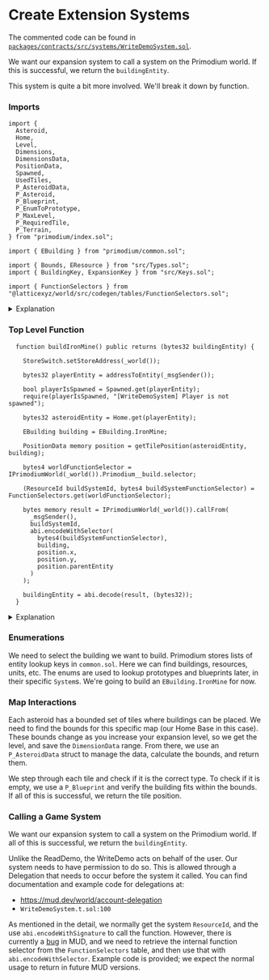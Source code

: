 # Create Extension Systems

The commented code can be found in [`packages/contracts/src/systems/WriteDemoSystem.sol`](https://github.com/primodiumxyz/developer/tree/main/examples/WriteDemo/packages/contracts/src/systems/WriteDemoSystem.sol).

We want our expansion system to call a system on the Primodium world. If this is successful, we return the `buildingEntity`.

This system is quite a bit more involved. We'll break it down by function.

### Imports

```solidity filename="examples/WriteDemo/packages/contracts/src/systems/WriteDemoSystem.sol" showLineNumbers
import {
  Asteroid,
  Home,
  Level,
  Dimensions,
  DimensionsData,
  PositionData,
  Spawned,
  UsedTiles,
  P_AsteroidData,
  P_Asteroid,
  P_Blueprint,
  P_EnumToPrototype,
  P_MaxLevel,
  P_RequiredTile,
  P_Terrain,
} from "primodium/index.sol";

import { EBuilding } from "primodium/common.sol";

import { Bounds, EResource } from "src/Types.sol";
import { BuildingKey, ExpansionKey } from "src/Keys.sol";

import { FunctionSelectors } from "@latticexyz/world/src/codegen/tables/FunctionSelectors.sol";
```

<details>
<summary>Explanation</summary>

```solidity filename="WriteDemoSystem.sol:14"
import {
  Asteroid,
  Home,
  Level,
  Dimensions,
  DimensionsData,
  PositionData,
  Spawned,
  UsedTiles,
  P_AsteroidData,
  P_Asteroid,
  P_Blueprint,
  P_EnumToPrototype,
  P_MaxLevel,
  P_RequiredTile,
  P_Terrain,
} from "primodium/index.sol";
```

Previously we imported `Table`s directly, one at a time. However, MUD collects and exposes them in `index.sol` automatically, so we're going to use that now.

```solidity filename="WriteDemoSystem.sol:19"
import { EBuilding } from "primodium/common.sol";
```

Primodium stores lists of entity lookup keys in `common.sol` as enumerations. Here we can find buildings, resources, units, etc.

```solidity filename="WriteDemoSystem.sol:16"
import { Bounds, EResource } from "src/Types.sol";
import { BuildingKey, ExpansionKey } from "src/Keys.sol";
```

We use `struct`s to pass around collections of related data; these can be found in `Types.sol`. Similarly, we have some internal keys we used look up data, and those can be found in `Keys.sol`.

```solidity filename="WriteDemoSystem.sol:9"
import { FunctionSelectors } from "@latticexyz/world/src/codegen/tables/FunctionSelectors.sol";
```

Normally we won't need this. However, there is a bug in how MUD v2.0.1 handles function selectors when using `callFrom`. We need to use `callFrom` to interact with systems that take action for the user, so we're going to use this to workaround the bug until it is resolved in future versions.

</details>

### Top Level Function

```solidity filename="examples/WriteDemo/packages/contracts/src/systems/WriteDemoSystem.sol"
  function buildIronMine() public returns (bytes32 buildingEntity) {

    StoreSwitch.setStoreAddress(_world());

    bytes32 playerEntity = addressToEntity(_msgSender());

    bool playerIsSpawned = Spawned.get(playerEntity);
    require(playerIsSpawned, "[WriteDemoSystem] Player is not spawned");

    bytes32 asteroidEntity = Home.get(playerEntity);

    EBuilding building = EBuilding.IronMine;

    PositionData memory position = getTilePosition(asteroidEntity, building);

    bytes4 worldFunctionSelector = IPrimodiumWorld(_world()).Primodium__build.selector;

    (ResourceId buildSystemId, bytes4 buildSystemFunctionSelector) = FunctionSelectors.get(worldFunctionSelector);

    bytes memory result = IPrimodiumWorld(_world()).callFrom(
      _msgSender(),
      buildSystemId,
      abi.encodeWithSelector(
        bytes4(buildSystemFunctionSelector),
        building,
        position.x,
        position.y,
        position.parentEntity
      )
    );

    buildingEntity = abi.decode(result, (bytes32));
  }
```

<details>
<summary>Explanation</summary>

```solidity filename="WriteDemoSystem.sol:39"
bool playerIsSpawned = Spawned.get(playerEntity);
```

`Spawned` is a Primodium `Table` we can call to check if a player has started playing. You can examine the imported contract, and see what types to expect in return, and any other functionality it provides. Most of the time we will only be using `get()` and `set()`.

```solidity filename="WriteDemoSystem.sol:47"
EBuilding building = EBuilding.IronMine;
```

Enumerations let us use clear names instead of magic numbers to represent data. It makes the code much more readable. Enumerations decode to `uint8` in the abi.

```solidity filename="WriteDemoSystem.sol:58"
PositionData memory position = getTilePosition(asteroidEntity, building);
```

This function gets pretty complex. We will walk through it in detail later, but at the high level, the map on each asteroid is broken into a tile grid, and this function walks the map and looks for an appropriate tile for the building passed in.

```solidity filename="WriteDemoSystem.sol:65"
ResourceId buildSystemId = WorldResourceIdLib.encode(RESOURCE_SYSTEM, PRIMODIUM_NAMESPACE, "BuildSystem");
bytes memory buildingEntity = IPrimodiumWorld(_world()).callFrom(
    _msgSender(),
    buildSystemId,
    abi.encodeWithSignature("Primodium__build(uint8,(int32,int32,bytes32))", building, (position))
);
```

This is normally how we would call a `System` that is going to take action for the user. Find the ResourceId for the system, and execute a `callFrom` using `_msgSender()` to identify the user, with the signature of the of the function being called. The target `System` needs to have received delegation permission from the user in advance. We'll discuss delegation later.

The parameters of the function signature deconstruct the struct into its internal native types, to match the abi. Note the extra () around `position` to indicate that the struct is a tuple.

```solidity filename="WriteDemoSystem.sol:73"
bytes4 worldFunctionSelector = IPrimodiumWorld(_world()).Primodium__build.selector;

(ResourceId buildSystemId, bytes4 buildSystemFunctionSelector) = FunctionSelectors.get(worldFunctionSelector);

bytes memory result = IPrimodiumWorld(_world()).callFrom(
  _msgSender(),
  buildSystemId,
  abi.encodeWithSelector(
    bytes4(buildSystemFunctionSelector),
    building,
    position.x,
    position.y,
    position.parentEntity
  )
);
```

This is our workaround for the MUD function selector bug. The function selector used by the `World` is different from the original function selector derived from the function signature.

We start in the same place, and find the original signature. Then we check the `FunctionSelectors` table to retrieve the actual function selector we need to use in `callFrom`.

Finally, we execute the `callFrom` using manually built calldata.

```solidity filename="WriteDemoSystem.sol:92"
buildingEntity = abi.decode(result, bytes32);
```

`callFrom` returns `bytes memory`, so we convert it to the `bytes32` we expect and return.

</details>

### Enumerations

We need to select the building we want to build. Primodium stores lists of entity lookup keys in `common.sol`. Here we can find buildings, resources, units, etc. The enums are used to lookup prototypes and blueprints later, in their specific `System`s. We're going to build an `EBuilding.IronMine` for now.

### Map Interactions

Each asteroid has a bounded set of tiles where buildings can be placed. We need to find the bounds for this specific map (our Home Base in this case). These bounds change as you increase your expansion level, so we get the level, and save the `DimensionData` range. From there, we use an `P_AsteroidData` struct to manage the data, calculate the bounds, and return them.

We step through each tile and check if it is the correct type. To check if it is empty, we use a `P_Blueprint` and verify the building fits within the bounds. If all of this is successful, we return the tile position.

### Calling a Game System

We want our expansion system to call a system on the Primodium world. If all of this is successful, we return the `buildingEntity`.

Unlike the ReadDemo, the WriteDemo acts on behalf of the user. Our system needs to have permission to do so. This is allowed through a Delegation that needs to occur before the system it called. You can find documentation and example code for delegations at:

- https://mud.dev/world/account-delegation
- `WriteDemoSystem.t.sol:100`

As mentioned in the detail, we normally get the system `ResourceId`, and the use `abi.encodeWithSignature` to call the function. However, there is currently a [bug](https://github.com/latticexyz/mud/issues/2463) in MUD, and we need to retrieve the internal function selector from the `FunctionSelectors` table, and then use that with `abi.encodeWithSelector`. Example code is provided; we expect the normal usage to return in future MUD versions.
